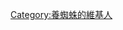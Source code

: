 {{Userbox
  |border-c = #000000
  |border-s = 1
  |id-c     = #000000
  |id-s     = 12
  |id-fc    = #000000
  |info-c   = #ADD8E6
  |info-s   = 10
  |info-fc  = #000000
  |id       = [[FILE:Phidippus audax male.jpg|60px]]
  |info     = 這個用戶有養一隻'''[[蜘蛛]]'''。
}}
[[Category:養蜘蛛的維基人]]